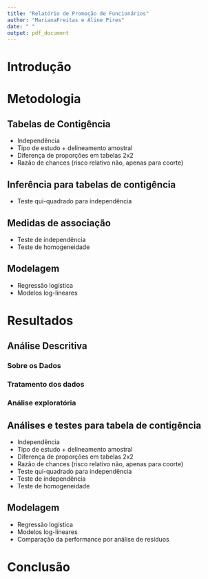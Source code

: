 ```yaml
---
title: "Relatório de Promoção de Funcionários"
author: "MarianaFreitas e Aline Pires"
date: " "
output: pdf_document
---
```


# Introdução

# Metodologia

## Tabelas de Contigência

+ Independência
+ Tipo de estudo + delineamento amostral
+ Diferença de proporções em tabelas 2x2
+ Razão de chances (risco relativo não, apenas para coorte)

## Inferência para tabelas de contigência
 + Teste qui-quadrado para independência
 
## Medidas de associação
+ Teste de independência
+ Teste de homogeneidade

## Modelagem
+ Regressão logística
+ Modelos log-lineares

# Resultados

## Análise Descritiva

### Sobre os Dados

### Tratamento dos dados

### Análise exploratória

## Análises e testes para tabela de contigência
+ Independência
+ Tipo de estudo + delineamento amostral
+ Diferença de proporções em tabelas 2x2
+ Razão de chances (risco relativo não, apenas para coorte)
 + Teste qui-quadrado para independência
 + Teste de independência
+ Teste de homogeneidade

## Modelagem
+ Regressão logística
+ Modelos log-lineares
+ Comparação da performance por análise de resíduos

# Conclusão